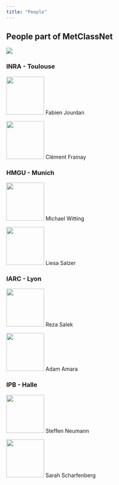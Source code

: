 ---
title: "People"
---

<h2 id="people" style="text-align: justify">People part of MetClassNet</h2>

<a href="images/map-mcn.png"><img src="images/map-mcn.png"></a>


<h3 id="INRA" style="text-align: justify">INRA - Toulouse</h3>

<a href="images/fjourdan.png"><img src="images/fjourdan.png" height="100"></a>
Fabien Jourdan

<a href="images/cfrainay.png"><img src="images/cfrainay.png" height="100"></a>
Clément Frainay

<h3 id="HMGU" style="text-align: justify">HMGU - Munich</h3>

<a href="images/mwitting.png"><img src="images/mwitting.png" height="100"></a>
Michael Witting

<a href="images/lsalzer.png"><img src="images/lsalzer.png" height="100"></a>
Liesa Salzer

<h3 id="IARC" style="text-align: justify">IARC - Lyon</h3>

<a href="images/rsalek.png"><img src="images/rsalek.png" height="100"></a>
Reza Salek

<a href="images/aamara.png"><img src="images/aamara.png" height="100"></a>
Adam Amara

<h3 id="IPB" style="text-align: justify">IPB - Halle</h3>

<a href="images/sneumann.png"><img src="images/sneumann.png" height="100"></a>
Steffen Neumann

<a href="images/sscharfenberg.png"><img src="images/sscharfenberg.png" height="100"></a>
Sarah Scharfenberg